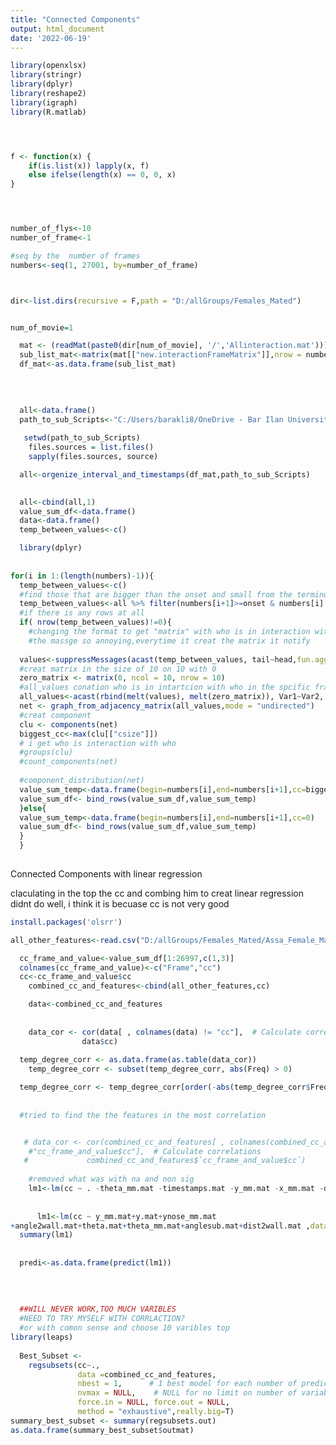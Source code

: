 ```yaml
---
title: "Connected Components"
output: html_document
date: '2022-06-19'
---
```






```r

library(openxlsx)
library(stringr)
library(dplyr)
library(reshape2)
library(igraph)
library(R.matlab)




f <- function(x) {
    if(is.list(x)) lapply(x, f)
    else ifelse(length(x) == 0, 0, x)
}




number_of_flys<-10
number_of_frame<-1

#seq by the  number of frames
numbers<-seq(1, 27001, by=number_of_frame)



dir<-list.dirs(recursive = F,path = "D:/allGroups/Females_Mated")


num_of_movie=1

  mat <- (readMat(paste0(dir[num_of_movie], '/','Allinteraction.mat'))) # read each MAT file
  sub_list_mat<-matrix(mat[["new.interactionFrameMatrix"]],nrow = number_of_flys, ncol = number_of_flys)
  df_mat<-as.data.frame(sub_list_mat)
  

  
  
  all<-data.frame()
  path_to_sub_Scripts<-"C:/Users/barakli8/OneDrive - Bar Ilan University/Lital/code/interactions_network/dynamic/sub_scripts"
  
   setwd(path_to_sub_Scripts)
    files.sources = list.files()
    sapply(files.sources, source)

  all<-orgenize_interval_and_timestamps(df_mat,path_to_sub_Scripts)

  
  all<-cbind(all,1)
  value_sum_df<-data.frame()
  data<-data.frame()
  temp_between_values<-c()

  library(dplyr)
  
  
for(i in 1:(length(numbers)-1)){
  temp_between_values<-c()
  #find those that are bigger than the onset and small from the terminus
  temp_between_values<-all %>% filter(numbers[i+1]>=onset & numbers[i] <=terminus)
  #if there is any rows at all
  if( nrow(temp_between_values)!=0){
    #changing the format to get "matrix" with who is in interaction with who
    #the massge so annoying,everytime it creat the matrix it notify
    
  values<-suppressMessages(acast(temp_between_values, tail~head,fun.aggregate=sum))
  #creat matrix in the size of 10 on 10 with 0 
  zero_matrix <- matrix(0, ncol = 10, nrow = 10)
  #all_values conation who is in intartcion with who in the spcific frame
  all_values<-acast(rbind(melt(values), melt(zero_matrix)), Var1~Var2, sum)
  net <- graph_from_adjacency_matrix(all_values,mode = "undirected")
  #creat component
  clu <- components(net)
  biggest_cc<-max(clu[["csize"]])
  # i get who is interaction with who
  #groups(clu)
  #count_components(net)
  
  #component_distribution(net)
  value_sum_temp<-data.frame(begin=numbers[i],end=numbers[i+1],cc=biggest_cc)
  value_sum_df<- bind_rows(value_sum_df,value_sum_temp)
  }else{
  value_sum_temp<-data.frame(begin=numbers[i],end=numbers[i+1],cc=0)
  value_sum_df<- bind_rows(value_sum_df,value_sum_temp)
  }
  }
  

```


Connected Components with linear regression

claculating in the top the cc and combing him to creat linear regression
didnt do well, i think it is becuase cc is not very good 

```r

install.packages('olsrr')

all_other_features<-read.csv("D:/allGroups/Females_Mated/Assa_Female_Mated_Unknown_RigA_20211025T120646/per_framefeatures_sum_allflies.csv")[1:26997,]

  cc_frame_and_value<-value_sum_df[1:26997,c(1,3)]
  colnames(cc_frame_and_value)<-c("Frame","cc")
  cc<-cc_frame_and_value$cc
    combined_cc_and_features<-cbind(all_other_features,cc)

    data<-combined_cc_and_features
    
    
    data_cor <- cor(data[ , colnames(data) != "cc"],  # Calculate correlations
                data$cc)
    
  temp_degree_corr <- as.data.frame(as.table(data_cor))
    temp_degree_corr <- subset(temp_degree_corr, abs(Freq) > 0) 

  temp_degree_corr <- temp_degree_corr[order(-abs(temp_degree_corr$Freq)),] 
  
  
  #tried to find the the features in the most correlation


   # data_cor <- cor(combined_cc_and_features[ , colnames(combined_cc_and_features) != 
    #"cc_frame_and_value$cc"],  # Calculate correlations
   #             combined_cc_and_features$`cc_frame_and_value$cc`)
    
    #removed what was with na and non sig
    lm1<-lm(cc ~ . -theta_mm.mat -timestamps.mat -y_mm.mat -x_mm.mat -dt.mat -dist2wall.mat -a_mm.mat -b_mm.mat -a.mat -absdtheta.mat -absdv_cor.mat -corfrac_min.mat -yaw.mat -veltoward_nose2ell.mat -velmag_nose.mat -velmag.mat -signdtheta.mat -phi.mat -dv_cor.mat -du_tail.mat -dphi.mat -flipdv_cor.mat -dangle2wall.mat -absphidiff_anglesub.mat, data=combined_cc_and_features)
    
    
      lm1<-lm(cc ~ y_mm.mat+y.mat+ynose_mm.mat
+angle2wall.mat+theta.mat+theta_mm.mat+anglesub.mat+dist2wall.mat ,data=combined_cc_and_features)  
  summary(lm1)
  
  
  predi<-as.data.frame(predict(lm1))
  
  
  
  
  ##WILL NEVER WORK,TOO MUCH VARIBLES
  #NEED TO TRY MYSELF WITH CORRLACTION?
  #or with comon sense and choose 10 varibles top
library(leaps)
  
  Best_Subset <-
    regsubsets(cc~.,
               data =combined_cc_and_features,
               nbest = 1,      # 1 best model for each number of predictors
               nvmax = NULL,    # NULL for no limit on number of variables
               force.in = NULL, force.out = NULL,
               method = "exhaustive",really.big=T)
summary_best_subset <- summary(regsubsets.out)
as.data.frame(summary_best_subset$outmat)
```
